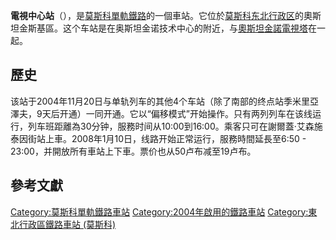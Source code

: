 {{Infobox station 
|name          = 電視中心
|native_name   = Телецентр
|native_name_lang=ru
|type          = [[莫斯科單軌鐵路|莫斯科單軌鐵路]]車站
|image         = Moscow Monorail Telecentr station.jpg
|image_size    =
|image_caption = 
|address       = [[東北行政區_(莫斯科)|東北行政區]]{{link-en|奧斯坦金區|Ostankinsky District}}
|borough       = [[莫斯科|莫斯科]]
|country       = [[俄羅斯|俄羅斯]]
|coordinates   = {{coord|55.8218|37.6089|display=inline,title}}
|line          = {{MOSMETRO-bull|13|text=1}}
|other         = '''[[巴士|巴士]]'''：24、85<br />'''[[Trolleybus|Trolleybus]]''': 9, 36, 37, 73
|structure     = 
|platform      = 1個[[島式月台|島式月台]]
|elevation     = {{convert|6|m}}
|levels        = 1層
|tracks        = 2條
|parking       = 沒有
|opened        = 2004年11月20日（只可下車）<br/>2005年7月1日（全面服務）
|closed        = 
|rebuilt       = 
|ADA           = 有
|code          = 202
|owned         = 莫斯科地鐵
|zone          = 
|former        = 
|passengers    = 
|pass_year     = 
|pass_percent  = 
|pass_system   = 
|mpassengers   = 
|map_state     = collapsed
}}
'''電視中心站'''（{{Lang-rus|Телецентр|Teletsentr}}），是[[莫斯科單軌鐵路|莫斯科單軌鐵路]]的一個車站。它位於[[莫斯科|莫斯科]][[东北行政区_(莫斯科)|东北行政区]]的奧斯坦金斯基區。这个车站是在奥斯坦金诺技术中心的附近，与[[奧斯坦金諾電視塔|奧斯坦金諾電視塔]]在一起。

== 歷史 ==
该站于2004年11月20日与单轨列车的其他4个车站（除了南部的终点站季米里亞澤夫，9天后开通）一同开通。它以“偏移模式”开始操作。只有两列列车在该线运行，列车班距離為30分钟，服務时间从10:00到16:00。乘客只可在謝爾蓋·艾森施泰因街站上車。2008年1月10日，线路开始正常运行，服務時間延長至6:50 - 23:00，并開放所有車站上下車。票价也从50卢布减至19卢布。

== 參考文獻 ==

{{stub|莫斯科鐵路}}
{{莫斯科單軌鐵路}}
[[Category:莫斯科單軌鐵路車站|Category:莫斯科單軌鐵路車站]]
[[Category:2004年啟用的鐵路車站|Category:2004年啟用的鐵路車站]]
[[Category:東北行政區鐵路車站_(莫斯科)|Category:東北行政區鐵路車站 (莫斯科)]]
